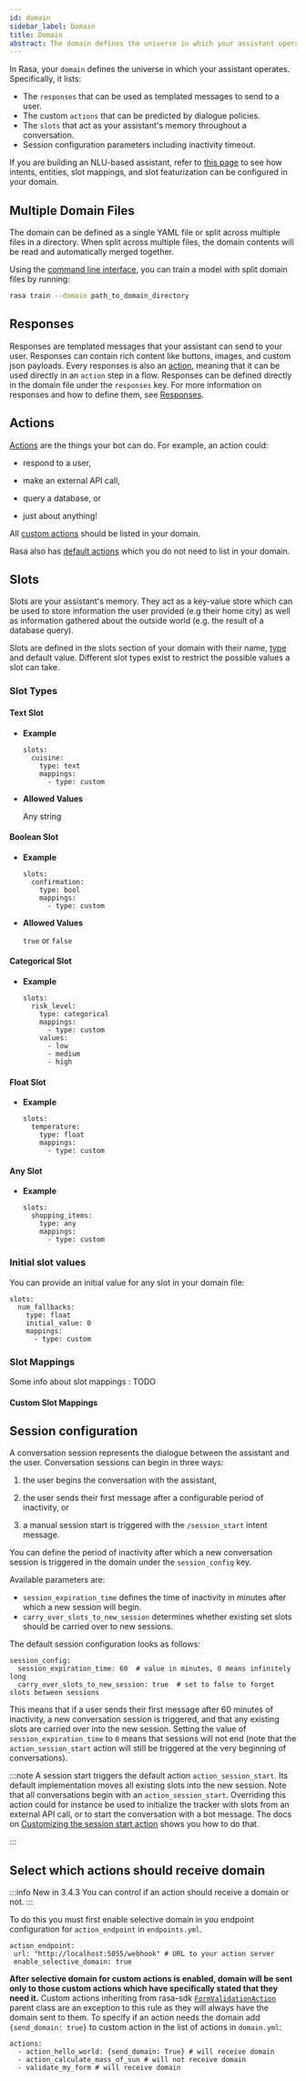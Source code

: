 ```yaml
---
id: domain
sidebar_label: Domain
title: Domain
abstract: The domain defines the universe in which your assistant operates.
---
```


In Rasa, your `domain` defines the universe in which your assistant operates.
Specifically, it lists:

- The `responses` that can be used as templated messages to send to a user.
- The custom `actions` that can be predicted by dialogue policies.
- The `slots` that act as your assistant's memory throughout a conversation.
- Session configuration parameters including inactivity timeout.

If you are building an NLU-based assistant, refer to [this page](../nlu-based-assistants/domain.mdx) to see how
intents, entities, slot mappings, and slot featurization can be configured in
your domain.

## Multiple Domain Files

The domain can be defined as a single YAML file or split across multiple files in a directory.
When split across multiple files, the domain contents will be read and automatically merged together.

Using the [command line interface](../command-line-interface.mdx#rasa-train),
you can train a model with split domain files by running:

```bash
rasa train --domain path_to_domain_directory
```

## Responses

Responses are templated messages that your assistant can send to your user.
Responses can contain rich content like buttons, images, and custom json payloads.
Every responses is also an [action](#actions), meaning that it can be used directly in
an `action` step in a flow.
Responses can be defined directly in the domain file under the `responses` key.
For more information on responses and how to define them,
see [Responses](./responses.mdx).

## Actions

[Actions](./actions.mdx) are the things your bot can do.
For example, an action could:

- respond to a user,

- make an external API call,

- query a database, or

- just about anything!

All [custom actions](./custom-actions.mdx) should be listed in your domain.

Rasa also has [default actions](./default-actions.mdx) which you do not
need to list in your domain.

## Slots

Slots are your assistant's memory. They act as a key-value store
which can be used to store information the user provided (e.g their home city)
as well as information gathered about the outside world (e.g. the result of a
database query).

Slots are defined in the slots section of your domain with their name,
[type](./domain.mdx#slot-types) and default value.
Different slot types exist to restrict the possible values a slot can take.

### Slot Types

#### Text Slot

- **Example**

  ```yaml-rasa
  slots:
    cuisine:
      type: text
      mappings:
        - type: custom
  ```

- **Allowed Values**

  Any string

#### Boolean Slot

- **Example**

  ```yaml-rasa
  slots:
    confirmation:
      type: bool
      mappings:
        - type: custom
  ```

- **Allowed Values**

  `true` or `false`

#### Categorical Slot

- **Example**

  ```yaml-rasa
  slots:
    risk_level:
      type: categorical
      mappings:
        - type: custom
      values:
        - low
        - medium
        - high
  ```

#### Float Slot

- **Example**

  ```yaml-rasa
  slots:
    temperature:
      type: float
      mappings:
        - type: custom
  ```

#### Any Slot

- **Example**

  ```yaml-rasa
  slots:
    shopping_items:
      type: any
      mappings:
        - type: custom
  ```

### Initial slot values

You can provide an initial value for any slot in your domain file:

```yaml-rasa
slots:
  num_fallbacks:
    type: float
    initial_value: 0
    mappings:
      - type: custom
```

### Slot Mappings

Some info about slot mappings : TODO

#### Custom Slot Mappings

## Session configuration

A conversation session represents the dialogue between the assistant and the user.
Conversation sessions can begin in three ways:

1. the user begins the conversation with the assistant,

2. the user sends their first message after a configurable period of inactivity, or

3. a manual session start is triggered with the `/session_start` intent message.

You can define the period of inactivity after which a new conversation
session is triggered in the domain under the `session_config` key.

Available parameters are:

- `session_expiration_time` defines the time of inactivity in minutes after which a
  new session will begin.
- `carry_over_slots_to_new_session` determines whether
  existing set slots should be carried over to new sessions.

The default session configuration looks as follows:

```yaml-rasa
session_config:
  session_expiration_time: 60  # value in minutes, 0 means infinitely long
  carry_over_slots_to_new_session: true  # set to false to forget slots between sessions
```

This means that if a user sends their first message after 60 minutes of inactivity, a
new conversation session is triggered, and that any existing slots are carried over
into the new session. Setting the value of `session_expiration_time` to `0` means
that sessions will not end (note that the `action_session_start` action will still
be triggered at the very beginning of conversations).

:::note
A session start triggers the default action `action_session_start`. Its default
implementation moves all existing slots into the new session. Note that all
conversations begin with an `action_session_start`. Overriding this action could
for instance be used to initialize the tracker with slots from an external API
call, or to start the conversation with a bot message. The docs on
[Customizing the session start action](./default-actions.mdx#customization) shows you how to do that.

:::

## Select which actions should receive domain

:::info New in 3.4.3
You can control if an action should receive a domain or not.
:::

To do this you must first enable selective domain in you endpoint configuration for
`action_endpoint` in `endpoints.yml`.

```yaml-rasa title="endpoints.yml"
action_endpoint:
 url: "http://localhost:5055/webhook" # URL to your action server
 enable_selective_domain: true
```

**After selective domain for custom actions is enabled, domain will be sent only to
those custom actions which have specifically stated that they need it.**
Custom actions inheriting from rasa-sdk [`FormValidationAction`](../action-server/validation-action.mdx#formvalidationaction-class)
parent class are an exception to this rule as they will always have the domain sent to them.
To specify if an action needs the domain add `{send_domain: true}` to custom action in the list
of actions in `domain.yml`:

```yaml-rasa title="domain.yml"
actions:
  - action_hello_world: {send_domain: True} # will receive domain
  - action_calculate_mass_of_sun # will not receive domain
  - validate_my_form # will receive domain
```
